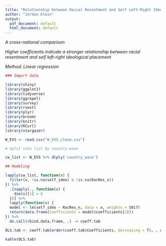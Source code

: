 ```yaml
---
title: "Relationship between Racial Resentment and Self Left-Right Ideological Placement"
author: "Jordan Klein"
output:
  pdf_document: default
  html_document: default
---
```


*A cross-national comparison*

*Higher coefficients indicate a stronger relationship between racial resentment and self left-right ideological placement*

*Method: Linear regression*

```r
### Import data

library(shiny)
library(ggplot2)
library(tidyverse)
library(ggrepel)
library(survey)
library(rvest)
library(plyr)
library(broom)
library(knitr)
library(RCurl)
library(stargazer)

W_EVS <- read.csv("W_EVS_clean.csv")

# Split into list by country-wave

cw_list <- W_EVS %>% dlply('country_wave')

## Modeling

lapply(cw_list, function(x) {
  filter(x, !is.na(self_ideo) & !is.na(RacRes_n))
}) %>% 
  .[sapply(., function(x) {
    dim(x)[1] > 0
  })] %>% 
  lapply(function(x) {
  model <- lm(self_ideo ~ RacRes_n, data = x, weights = S017)
  return(data.frame(Coefficients = model$coefficients[2]))
}) %>% 
  do.call(rbind.data.frame, .) -> coeff.tab

OLS.tab <- coeff.tab[order(coeff.tab$Coefficients, decreasing = T), , drop = F]
```

```r
kable(OLS.tab)
```
